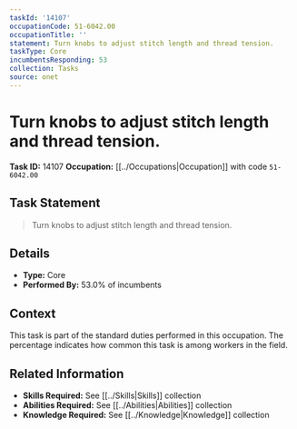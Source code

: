 ```yaml
---
taskId: '14107'
occupationCode: 51-6042.00
occupationTitle: ''
statement: Turn knobs to adjust stitch length and thread tension.
taskType: Core
incumbentsResponding: 53
collection: Tasks
source: onet
---
```

# Turn knobs to adjust stitch length and thread tension.

**Task ID:** 14107
**Occupation:** [[../Occupations|Occupation]] with code `51-6042.00`

## Task Statement

> Turn knobs to adjust stitch length and thread tension.

## Details

- **Type:** Core
- **Performed By:** 53.0% of incumbents

## Context

This task is part of the standard duties performed in this occupation. The percentage indicates how common this task is among workers in the field.

## Related Information

- **Skills Required:** See [[../Skills|Skills]] collection
- **Abilities Required:** See [[../Abilities|Abilities]] collection
- **Knowledge Required:** See [[../Knowledge|Knowledge]] collection
